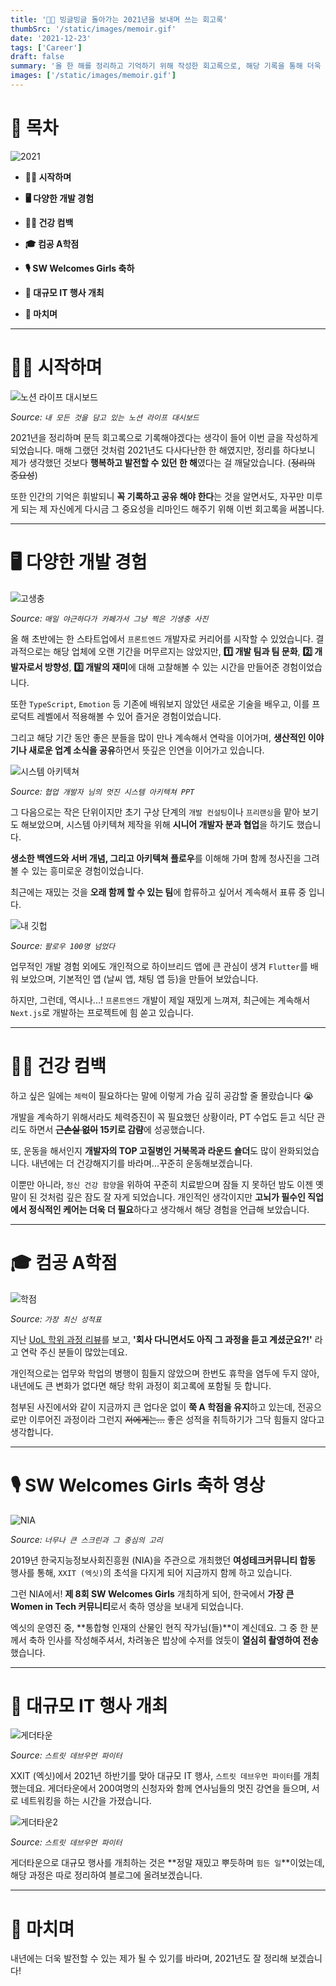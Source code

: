 ```yaml
---
title: '😵‍💫 빙글빙글 돌아가는 2021년을 보내며 쓰는 회고록'
thumbSrc: '/static/images/memoir.gif'
date: '2021-12-23'
tags: ['Career']
draft: false
summary: '올 한 해를 정리하고 기억하기 위해 작성한 회고록으로, 해당 기록을 통해 더욱 성장하고자 합니다.'
images: ['/static/images/memoir.gif']
---
```


# 📌 목차

![2021](/static/images/memoir.gif)

- **💁🏻 시작하며**

- **🖥️  다양한 개발 경험**

- **🏃🏻 건강 컴백**

- **🎓 컴공 A학점**

- **🎙️ SW Welcomes Girls 축하**

- **🥳 대규모 IT 행사 개최**

- **👋 마치며**

---

# 💁🏻 시작하며

![노션 라이프 대시보드](/static/images/life-dashboard.png)

_Source: `내 모든 것을 담고 있는 노션 라이프 대시보드`_

2021년을 정리하며 문득 회고록으로 기록해야겠다는 생각이 들어 이번 글을 작성하게 되었습니다. 매해 그랬던 것처럼 2021년도 다사다난한 한 해였지만, 정리를 하다보니 제가 생각했던 것보다 **행복하고 발전할 수 있던 한 해**였다는 걸 깨달았습니다. (~~정리의 중요성~~)

또한 인간의 기억은 휘발되니 **꼭 기록하고 공유 해야 한다**는 것을 알면서도, 자꾸만 미루게 되는 제 자신에게 다시금 그 중요성을 리마인드 해주기 위해 이번 회고록을 써봅니다.

---

# 🖥️ 다양한 개발 경험

![고생충](/static/images/paragoite.png)

_Source: `매일 야근하다가 카페가서 그냥 찍은 기생충 사진`_

올 해 초반에는 한 스타트업에서 `프론트엔드` 개발자로 커리어를 시작할 수 있었습니다. 결과적으로는 해당 업체에 오랜 기간을 머무르지는 않았지만, **1️⃣ 개발 팀과 팀 문화**, **2️⃣ 개발자로서 방향성**, **3️⃣ 개발의 재미**에 대해 고찰해볼 수 있는 시간을 만들어준 경험이었습니다.

또한 `TypeScript`, `Emotion` 등 기존에 배워보지 않았던 새로운 기술을 배우고, 이를 프로덕트 레벨에서 적용해볼 수 있어 즐거운 경험이었습니다.

그리고 해당 기간 동안 좋은 분들을 많이 만나 계속해서 연락을 이어가며, **생산적인 이야기나 새로운 업계 소식을 공유**하면서 뜻깊은 인연을 이어가고 있습니다.

![시스템 아키텍쳐](/static/images/architecture-ppt.png)

_Source: `협업 개발자 님의 멋진 시스템 아키텍쳐 PPT`_

그 다음으로는 작은 단위이지만 초기 구상 단계의 `개발 컨설팅`이나 `프리랜싱`을 맡아 보기도 해보았으며, 시스템 아키텍쳐 제작을 위해 **시니어 개발자 분과 협업**을 하기도 했습니다.

**생소한 백엔드와 서버 개념, 그리고 아키텍쳐 플로우**를 이해해 가며 함께 청사진을 그려볼 수 있는 흥미로운 경험이었습니다.

최근에는 재밌는 것을 **오래 함께 할 수 있는 팀**에 합류하고 싶어서 계속해서 표류 중 입니다.

![내 깃헙](/static/images/my-github.png)

_Source: `팔로우 100명 넘었다`_

업무적인 개발 경험 외에도 개인적으로 하이브리드 앱에 큰 관심이 생겨 `Flutter`를 배워 보았으며, 기본적인 앱 (날씨 앱, 채팅 앱 등)을 만들어 보았습니다.

하지만, 그런데, 역시나...! `프론트엔드` 개발이 제일 재밌게 느껴져, 최근에는 계속해서 `Next.js`로 개발하는 프로젝트에 힘 쏟고 있습니다.

---

# 🏃🏻 건강 컴백

하고 싶은 일에는 `체력`이 필요하다는 말에 이렇게 가슴 깊히 공감할 줄 몰랐습니다 😭

개발을 계속하기 위해서라도 체력증진이 꼭 필요했던 상황이라, PT 수업도 듣고 식단 관리도 하면서 **~~근손실 없이~~ 15키로 감럄**에 성공했습니다.

또, 운동을 해서인지 **개발자의 TOP 고질병인 거북목과 라운드 숄더**도 많이 완화되었습니다. 내년에는 더 건강해지기를 바라며...꾸준히 운동해보겠습니다.

이뿐만 아니라, `정신 건강 함양`을 위하여 꾸준히 치료받으며 잠들 지 못하던 밤도 이젠 옛말이 된 것처럼 깊은 잠도 잘 자게 되었습니다. 개인적인 생각이지만 **고뇌가 필수인 직업에서 정식적인 케어는 더욱 더 필요**하다고 생각해서 해당 경험을 언급해 보았습니다.

---

# 🎓 컴공 A학점

![학점](/static/images/uol-grade.png)

_Source: `가장 최신 성적표`_

지난 [UoL 학위 과정 리뷰](https://www.golee.tech/blog/uol-review)를 보고, **'회사 다니면서도 아직 그 과정을 듣고 계셨군요?!'** 라고 연락 주신 분들이 많았는데요.

개인적으로는 업무와 학업의 병행이 힘들지 않았으며 한번도 휴학을 염두에 두지 않아, 내년에도 큰 변화가 없다면 해당 학위 과정이 회고록에 포함될 듯 합니다.

첨부된 사진에서와 같이 지금까지 큰 업다운 없이 **쭉 A 학점을 유지**하고 있는데, 전공으로만 이루어진 과정이라 그런지 ~~저에게는...~~ 좋은 성적을 취득하기가 그닥 힘들지 않다고 생각합니다.

---

# 🎙️ SW Welcomes Girls 축하 영상

![NIA](/static/images/nia-vid.png)

_Source: `너무나 큰 스크린과 그 중심의 고리`_

2019년 한국지능정보사회진흥원 (NIA)을 주관으로 개최했던 **여성테크커뮤니티 합동** 행사를 통해, `XXIT (엑싯)`의 초석을 다지게 되어 지금까지 함께 하고 있습니다.

그런 NIA에서! **제 8회 SW Welcomes Girls** 개최하게 되어, 한국에서 **가장 큰 Women in Tech 커뮤니티**로서 축하 영상을 보내게 되었습니다.

엑싯의 운영진 중, **통합형 인재의 산물인 현직 작가님(들)**이 계신데요. 그 중 한 분께서 축하 인사를 작성해주셔서, 차려놓은 밥상에 수저를 얹듯이 **열심히 촬영하여 전송**했습니다.

---

# 🥳 대규모 IT 행사 개최

![게더타운](/static/images/sdf.png)

_Source: `스트릿 데브우먼 파이터`_

XXIT (엑싯)에서 2021년 하반기를 맞아 대규모 IT 행사, `스트릿 데브우먼 파이터`를 개최했는데요. 게더타운에서 200여명의 신청자와 함께 연사님들의 멋진 강연을 들으며, 서로 네트워킹을 하는 시간을 가졌습니다.

![게더타운2](/static/images/sdf2.png)

_Source: `스트릿 데브우먼 파이터`_

게더타운으로 대규모 행사를 개최하는 것은 **정말 재밌고 뿌듯하며 `힘든 일`**이었는데, 해당 과정은 따로 정리하여 블로그에 올려보겠습니다.

---

# 👋 마치며

내년에는 더욱 발전할 수 있는 제가 될 수 있기를 바라며, 2021년도 잘 정리해 보겠습니다!